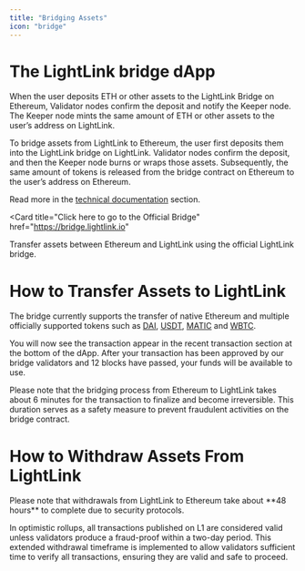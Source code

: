 ```yaml
---
title: "Bridging Assets"
icon: "bridge"
---
```


# The LightLink bridge dApp

When the user deposits ETH or other assets to the LightLink Bridge on Ethereum, Validator nodes confirm the deposit and notify the Keeper node. The Keeper node mints the same amount of ETH or other assets to the user’s address on LightLink.

To bridge assets from LightLink to Ethereum, the user first deposits them into the LightLink bridge on LightLink. Validator nodes confirm the deposit, and then the Keeper node burns or wraps those assets. Subsequently, the same amount of tokens is released from the bridge contract on Ethereum to the user’s address on Ethereum.

Read more in the [technical documentation](../technical) section.

<Card
  title="Click here to go to the Official Bridge"
  href="https://bridge.lightlink.io"
>
  Transfer assets between Ethereum and LightLink using the official LightLink
  bridge.
</Card>

# How to Transfer Assets to LightLink

The bridge currently supports the transfer of native Ethereum and multiple officially supported tokens such as [DAI](https://makerdao.com/en/), [USDT](https://tether.to/en/), [MATIC](https://coinmarketcap.com/currencies/polygon/) and [WBTC](https://coinmarketcap.com/currencies/wrapped-bitcoin/).

<Steps>
  <Step title="Navigate to our bridge dApp" />
  <Step title="Click the 'Connect Wallet' button" />
  <Step title="Select the network from which you would like to transfer your assets from" />
  <Step title="Select the asset you want to bridge, such as ETH, USDT, WBTC, or others" />
  <Step title="Enter the amount of the asset you would like to transfer, e.g. 0.1 Ethereum" />
  <Step title="Click 'Transfer'" />
  <Step title="Confirm the transaction and send it via your wallet" />
</Steps>

You will now see the transaction appear in the recent transaction section at the bottom of the dApp. After your transaction has been approved by our bridge validators and 12 blocks have passed, your funds will be available to use.

Please note that the bridging process from Ethereum to LightLink takes about 6 minutes for the transaction to finalize and become irreversible. This duration serves as a safety measure to prevent fraudulent activities on the bridge contract.

# How to Withdraw Assets From LightLink

<Steps>
  <Step title="Navigate to our bridge dApp" />
  <Step title="Click the 'Connect Wallet' button" />
  <Step title="Select the asset you want to withdraw, such as ETH, USDT, WBTC, or others" />
  <Step title="Enter the amount of the asset you would like to withdraw" />
  <Step title="Click 'Transfer'" />
  <Step title="Confirm the transaction and send it via your wallet" />
</Steps>

<Info>
  Please note that withdrawals from LightLink to Ethereum take about **48
  hours** to complete due to security protocols.
</Info>

In optimistic rollups, all transactions published on L1 are considered valid unless validators produce a fraud-proof within a two-day period. This extended withdrawal timeframe is implemented to allow validators sufficient time to verify all transactions, ensuring they are valid and safe to proceed.
